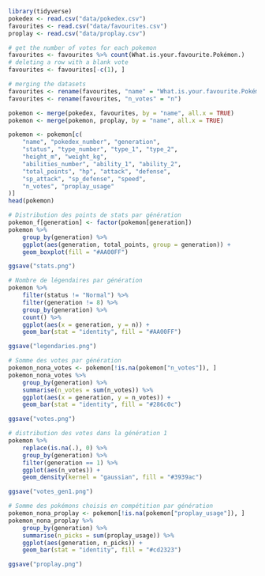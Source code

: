 ```r
library(tidyverse)
pokedex <- read.csv("data/pokedex.csv")
favourites <- read.csv("data/favourites.csv")
proplay <- read.csv("data/proplay.csv")
```

```r
# get the number of votes for each pokemon
favourites <- favourites %>% count(What.is.your.favourite.Pokémon.)
# deleting a row with a blank vote
favourites <- favourites[-c(1), ]
```

```r
# merging the datasets
favourites <- rename(favourites, "name" = "What.is.your.favourite.Pokémon.")
favourites <- rename(favourites, "n_votes" = "n")

pokemon <- merge(pokedex, favourites, by = "name", all.x = TRUE)
pokemon <- merge(pokemon, proplay, by = "name", all.x = TRUE)

pokemon <- pokemon[c(
    "name", "pokedex_number", "generation",
    "status", "type_number", "type_1", "type_2",
    "height_m", "weight_kg",
    "abilities_number", "ability_1", "ability_2",
    "total_points", "hp", "attack", "defense",
    "sp_attack", "sp_defense", "speed",
    "n_votes", "proplay_usage"
)]
head(pokemon)
```

```r
# Distribution des points de stats par génération
pokemon_f[generation] <- factor(pokemon[generation])
pokemon %>%
    group_by(generation) %>%
    ggplot(aes(generation, total_points, group = generation)) +
    geom_boxplot(fill = "#AA00FF")

ggsave("stats.png")
```

```r
# Nombre de légendaires par génération
pokemon %>%
    filter(status != "Normal") %>%
    filter(generation != 8) %>%
    group_by(generation) %>%
    count() %>%
    ggplot(aes(x = generation, y = n)) +
    geom_bar(stat = "identity", fill = "#AA00FF")

ggsave("legendaries.png")
```

```r
# Somme des votes par génération
pokemon_nona_votes <- pokemon[!is.na(pokemon["n_votes"]), ]
pokemon_nona_votes %>%
    group_by(generation) %>%
    summarise(n_votes = sum(n_votes)) %>%
    ggplot(aes(x = generation, y = n_votes)) +
    geom_bar(stat = "identity", fill = "#286c0c")

ggsave("votes.png")
```

```r
# distribution des votes dans la génération 1
pokemon %>%
    replace(is.na(.), 0) %>%
    group_by(generation) %>%
    filter(generation == 1) %>%
    ggplot(aes(n_votes)) +
    geom_density(kernel = "gaussian", fill = "#3939ac")

ggsave("votes_gen1.png")
```

```r
# Somme des pokémons choisis en compétition par génération
pokemon_nona_proplay <- pokemon[!is.na(pokemon["proplay_usage"]), ]
pokemon_nona_proplay %>%
    group_by(generation) %>%
    summarise(n_picks = sum(proplay_usage)) %>%
    ggplot(aes(generation, n_picks)) +
    geom_bar(stat = "identity", fill = "#cd2323")

ggsave("proplay.png")
```
